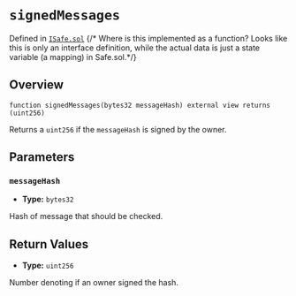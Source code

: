 # `signedMessages`
Defined in [`ISafe.sol`](https://github.com/safe-global/safe-smart-account/tree/main/contracts/interfaces/ISafe.sol#L162)
{/* Where is this implemented as a function? Looks like this is only an interface definition, while the actual data is just a state variable (a mapping) in Safe.sol.*/}

## Overview

```solidity
function signedMessages(bytes32 messageHash) external view returns (uint256)

```

Returns a `uint256` if the `messageHash` is signed by the owner.

## Parameters

### `messageHash`
- **Type:** `bytes32`

Hash of message that should be checked.

## Return Values
- **Type:** `uint256`

Number denoting if an owner signed the hash.